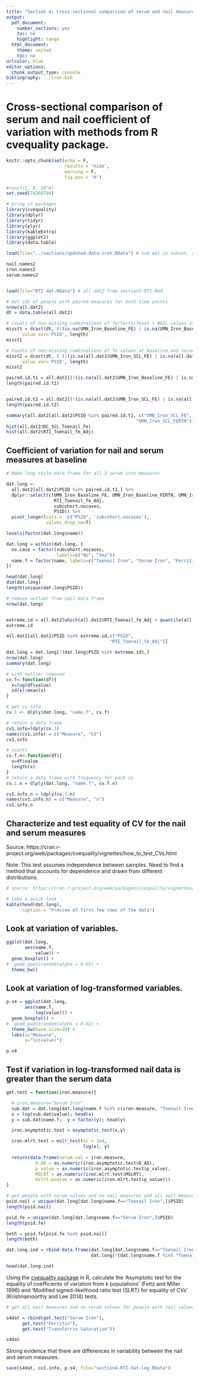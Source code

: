 ```yaml
---
title: "Section 4: Cross-sectional comparison of serum and nail measures, coefficient of variation. RTI sample."
output:
  pdf_document:
    number_sections: yes
    toc: no
    highlight: tango
  html_document:
    theme: united
    toc: no
urlcolor: blue
editor_options:
  chunk_output_type: console
bibliography: ../iron.bib
---
```


# Cross-sectional comparison of serum and nail coefficient of variation with methods from R cvequality package. # {#cv}

```r
knitr::opts_chunk$set(echo = F,
                      results = 'hide',
                      warning = F,
                      fig.pos = 'H')

#runif(1, 0, 10^8)
set.seed(74268794)

```


```r
# bring in packages
library(cvequality)
library(dplyr)
library(tidyr)
library(plyr)
library(kableExtra)
library(ggplot2)
library(data.table)

```


```r

load(file="../sections/updated-data-iron.RData") # sub.dat is subset, all.dat is total data

nail.names2
iron.names2
serum.names2


load(file="RTI-dat.RData") # all.dat2 from section2-RTI.Rmd
```

```r
# Get ids of people with paired measures for both time points
nrow(all.dat2)
dt = data.table(all.dat2)

# Counts of non-missing combinations of fe/fertn/fesat + NAIL values at baseline 
misst1 = dcast(dt, (!(is.na(UMN_Iron_Baseline_FE) | is.na(UMN_Iron_Baseline_FERTN) | is.na(UMN_Iron_Baseline_FESAT))) ~ (!(is.na(RTI_Toenail_fe_Adj))),
      value.var='PSID', length)
misst1

# Counts of non-missing combinations of fe values at baseline and second measure
misst2 = dcast(dt, ( (!(is.na(all.dat2$UMN_Iron_SCL_FE) | is.na(all.dat2$UMN_Iron_SCL_FERTN) | is.na(all.dat2$UMN_Iron_SCL_FESAT))) ) ~ (!(is.na(DC_SCL_Toenail_Fe))),
      value.var='PSID', length)
misst2

paired.id.t1 = all.dat2[(!(is.na(all.dat2$UMN_Iron_Baseline_FE) | is.na(all.dat2$UMN_Iron_Baseline_FERTN) | is.na(all.dat2$UMN_Iron_Baseline_FESAT))) & (!(is.na(all.dat2$RTI_Toenail_fe_Adj))), ]$PSID
length(paired.id.t1)


paired.id.t2 = all.dat2[(!(is.na(all.dat2$UMN_Iron_SCL_FE) | is.na(all.dat2$UMN_Iron_SCL_FERTN) | is.na(all.dat2$UMN_Iron_SCL_FESAT))) & (!(is.na(all.dat2$DC_SCL_Toenail_Fe))), ]$PSID
length(paired.id.t2)

summary(all.dat2[all.dat2$PSID %in% paired.id.t1, c("UMN_Iron_SCL_FE", "DC_SCL_Toenail_Fe", "RTI_Toenail_fe_Adj",
                                                 "UMN_Iron_SCL_FERTN")])
hist(all.dat2$DC_SCL_Toenail_Fe)
hist(all.dat2$RTI_Toenail_fe_Adj)

```


## Coefficient of variation for nail and serum measures at baseline


```r
# Make long style data frame for all 3 serum iron measures

dat.long <- 
  all.dat2[all.dat2$PSID %in% paired.id.t1,] %>% 
  dplyr::select(c(UMN_Iron_Baseline_FE, UMN_Iron_Baseline_FERTN, UMN_Iron_Baseline_FESAT,
                  RTI_Toenail_fe_Adj,
                  subcohort.nocases,
                  PSID)) %>% 
  pivot_longer(cols = -c("PSID", 'subcohort.nocases'),
               values_drop_na=T)

levels(factor(dat.long$name))

dat.long = within(dat.long, {
  no.case = factor(subcohort.nocases,
                   labels=c("No", "Yes"))
  name.f = factor(name, labels=c("Toenail Iron", "Serum Iron", "Ferritin", "Transferrin Saturation"))
})

head(dat.long)
dim(dat.long)
length(unique(dat.long$PSID))

# remove outlier from nail data frame
nrow(dat.long)


extreme.id = all.dat2[which(all.dat2$RTI_Toenail_fe_Adj > quantile(all.dat2$RTI_Toenail_fe_Adj, 0.998, na.rm=T)),]$PSID # remove people with extreme fe values 
extreme.id

all.dat2[all.dat2$PSID %in% extreme.id,c("PSID",
                                       "RTI_Toenail_fe_Adj")]

dat.long = dat.long[!(dat.long$PSID %in% extreme.id),]
nrow(dat.long)
summary(dat.long)


```




```r

# with outlier removed
cv.f<-function(df){
  x=log(df$value)
  sd(x)/mean(x)
}

# get cv info
cv.1 <- dlply(dat.long, "name.f", cv.f)

# return a data frame
cv1.info=ldply(cv.1)
names(cv1.info) = c("Measure", "CV")
cv1.info

# counts
cv.f.n<-function(df){
  x=df$value
  length(x)
}
# return a data frame with frequency for each cv
cv.1.n = dlply(dat.long, "name.f", cv.f.n)

cv1.info.n = ldply(cv.1.n)
names(cv1.info.n) = c("Measure", "n")
cv1.info.n

```


## Characterize and test equality of CV for the nail and serum measures

Source: https://cran.r-project.org/web/packages/cvequality/vignettes/how_to_test_CVs.html

Note: This test assumes independence between samples. Need to find a method that accounts for dependence and drawn from different distributions.

```r

# source: https://cran.r-project.org/web/packages/cvequality/vignettes/how_to_test_CVs.html

# take a quick look
kable(head(dat.long),
      caption = "Preview of first few rows of the data")
```

## Look at variation of variables.

```r
ggplot(dat.long,
       aes(name.f,
           value)) +
  geom_boxplot() +
#  geom_quasirandom(alpha = 0.02) +
  theme_bw()
```

## Look at variation of log-transformed variables.

```r

p.s4 = ggplot(dat.long,
       aes(name.f,
           log(value))) +
  geom_boxplot() +
#  geom_quasirandom(alpha = 0.02) +
  theme_bw(base_size=20) + 
  labs(x="Measure",
       y="ln(value)")

p.s4
```


## Test if variation in log-transformed nail data is greater than the serum data

```r

get.test = function(iron.measure){

  # iron.measure="Serum Iron"
  sub.dat = dat.long[dat.long$name.f %in% c(iron.measure, "Toenail Iron"),]
  x = log(sub.dat$value); head(x)
  y = sub.dat$name.f;  y = factor(y); head(y)

  iron.asymptotic.test = asymptotic_test(x,y)

  iron.mlrt.test = mslr_test(nr = 1e4,
                             log(x), y)
  
  return(data.frame(serum.val = iron.measure,
           D_AD = as.numeric(iron.asymptotic.test$D_AD), 
           p_value = as.numeric(iron.asymptotic.test$p_value),
           MSLRT = as.numeric(iron.mlrt.test$MSLRT),
           mslrt.pvalue = as.numeric(iron.mlrt.test$p_value)))
}


```

```r
# get people with serum values and no nail measures and all nail measures
psid.nail = unique(dat.long[dat.long$name.f=="Toenail Iron",]$PSID)
length(psid.nail)

psid.fe = unique(dat.long[dat.long$name.f=="Serum Iron",]$PSID)
length(psid.fe)

both = psid.fe[psid.fe %in% psid.nail]
length(both)

dat.long.ind = rbind.data.frame(dat.long[dat.long$name.f=="Toenail Iron",],
                                dat.long[!(dat.long$name.f %in% "Toenail Iron") & !(dat.long$PSID %in% both),])

head(dat.long.ind)

```

Using the [cvequality package](https://rdrr.io/cran/cvequality/f/vignettes/how_to_test_CVs.Rmd) in R, calculate the 'Asymptotic test for the equality of coefficients of variation from k populations' (Feltz and Miller 1996) and 'Modified signed-likelihood ratio test (SLRT) for equality of CVs' (Krishnamoorthy and Lee 2014) tests.


```r

# get all nail measures and no serum values for people with nail values

s4dat = rbind(get.test("Serum Iron"),
      get.test("Ferritin"),
      get.test("Transferrin Saturation"))

s4dat

```


Strong evidence that there are differences in variability between the nail and serum measures.


```r

save(s4dat, cv1.info, p.s4, file="section4-RTI-dat-log.RData")

```

